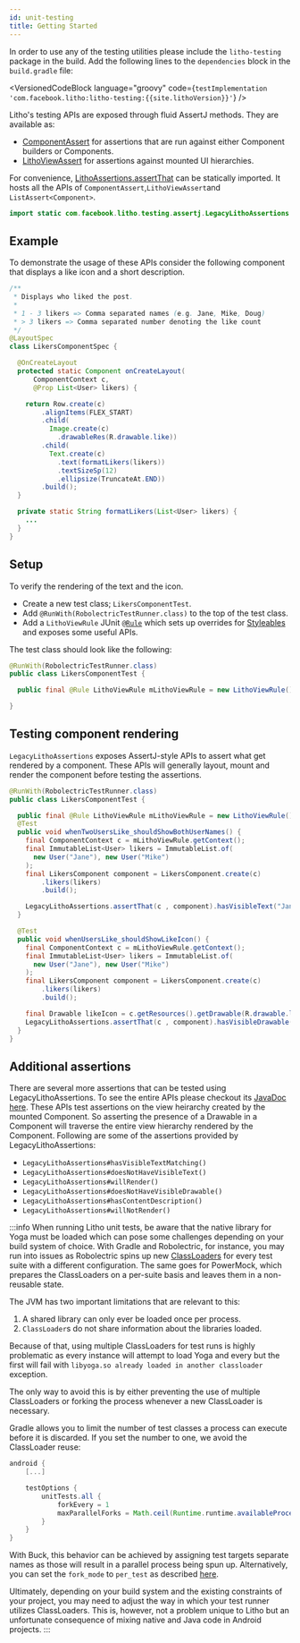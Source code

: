 ```yaml
---
id: unit-testing
title: Getting Started
---
```



In order to use any of the testing utilities please include the `litho-testing` package in the
build. Add the following lines to the `dependencies` block in the `build.gradle` file:

<VersionedCodeBlock language="groovy" code={`
testImplementation 'com.facebook.litho:litho-testing:{{site.lithoVersion}}'
`} />

Litho's testing APIs are exposed through fluid AssertJ methods. They are available as:

*  [ComponentAssert](pathname:///javadoc/com/facebook/litho/testing/assertj/ComponentAssert.html)
for assertions that are run against either Component builders or Components.
* [LithoViewAssert](pathname:///javadoc/com/facebook/litho/testing/assertj/LithoViewAssert.html)
for assertions against mounted UI hierarchies.

For convenience, [LithoAssertions.assertThat](pathname:///javadoc/com/facebook/litho/testing/assertj/LithoAssertions.html)
can be statically imported. It hosts all the APIs of `ComponentAssert`,`LithoViewAssert`and `ListAssert<Component>`.

```java
import static com.facebook.litho.testing.assertj.LegacyLithoAssertions.assertThat;
```

## Example

To demonstrate the usage of these APIs consider the following component that displays a like icon and
a short description.

```java
/**
 * Displays who liked the post.
 *
 * 1 - 3 likers => Comma separated names (e.g. Jane, Mike, Doug)
 * > 3 likers => Comma separated number denoting the like count
 */
@LayoutSpec
class LikersComponentSpec {

  @OnCreateLayout
  protected static Component onCreateLayout(
      ComponentContext c,
      @Prop List<User> likers) {

    return Row.create(c)
        .alignItems(FLEX_START)
        .child(
          Image.create(c)
            .drawableRes(R.drawable.like))
        .child(
          Text.create(c)
            .text(formatLikers(likers))
            .textSizeSp(12)
            .ellipsize(TruncateAt.END))
        .build();
  }

  private static String formatLikers(List<User> likers) {
    ...
  }
}
```

## Setup

To verify the rendering of the text and the icon.

* Create a new test class; `LikersComponentTest`.
* Add `@RunWith(RobolectricTestRunner.class)` to the top of the test class.
* Add a `LithoViewRule` JUnit [`@Rule`](https://github.com/junit-team/junit4/wiki/Rules) which
sets up overrides for [Styleables](https://developer.android.com/reference/android/R.styleable.html)
and exposes some useful APIs.

The test class should look like the following:

```java
@RunWith(RobolectricTestRunner.class)
public class LikersComponentTest {

  public final @Rule LithoViewRule mLithoViewRule = new LithoViewRule();

}
```

## Testing component rendering

`LegacyLithoAssertions` exposes AssertJ-style APIs to assert what get rendered by a component. These APIs
will generally layout, mount and render the component before testing the assertions.

```java
@RunWith(RobolectricTestRunner.class)
public class LikersComponentTest {

  public final @Rule LithoViewRule mLithoViewRule = new LithoViewRule();
  @Test
  public void whenTwoUsersLike_shouldShowBothUserNames() {
    final ComponentContext c = mLithoViewRule.getContext();
    final ImmutableList<User> likers = ImmutableList.of(
      new User("Jane"), new User("Mike")
    );
    final LikersComponent component = LikersComponent.create(c)
        .likers(likers)
        .build();

    LegacyLithoAssertions.assertThat(c , component).hasVisibleText("Jane, Mike");
  }

  @Test
  public void whenUsersLike_shouldShowLikeIcon() {
    final ComponentContext c = mLithoViewRule.getContext();
    final ImmutableList<User> likers = ImmutableList.of(
      new User("Jane"), new User("Mike")
    );
    final LikersComponent component = LikersComponent.create(c)
        .likers(likers)
        .build();

    final Drawable likeIcon = c.getResources().getDrawable(R.drawable.like);
    LegacyLithoAssertions.assertThat(c , component).hasVisibleDrawable(likeIcon);
  }
}
```

## Additional assertions

There are several more assertions that can be tested using LegacyLithoAssertions. To see the entire
APIs please checkout its [JavaDoc here](pathname:///javadoc/com/facebook/litho/testing/assertj/LegacyLithoAssertions.html).
These APIs test assertions on the view heirarchy created by the mounted Component. So asserting
the presence of a Drawable in a Component will traverse the entire view hierarchy rendered by
the Component. Following are some of the assertions provided by LegacyLithoAssertions:

* `LegacyLithoAssertions#hasVisibleTextMatching()`
* `LegacyLithoAssertions#doesNotHaveVisibleText()`
* `LegacyLithoAssertions#willRender()`
* `LegacyLithoAssertions#doesNotHaveVisibleDrawable()`
* `LegacyLithoAssertions#hasContentDescription()`
* `LegacyLithoAssertions#willNotRender()`

:::info
When running Litho unit tests, be aware that the native library for Yoga must be loaded
which can pose some challenges depending on your build system of choice. With Gradle and
Robolectric, for instance, you may run into issues as Robolectric spins up new
[ClassLoaders](https://docs.oracle.com/javase/7/docs/api/java/lang/ClassLoader.html)
for every test suite with a different configuration. The same goes for PowerMock, which
prepares the ClassLoaders on a per-suite basis and leaves them in a non-reusable state.

The JVM has two important limitations that are relevant to this:

1. A shared library can only ever be loaded once per process.
2. `ClassLoader`s do not share information about the libraries loaded.

Because of that, using multiple ClassLoaders for test runs is highly problematic
as every instance will attempt to load Yoga and every but the first will fail with
`libyoga.so already loaded in another classloader` exception.

The only way to avoid this is by either preventing the use of multiple ClassLoaders
or forking the process whenever a new ClassLoader is necessary.

Gradle allows you to limit the number of test classes a process can execute before
it is discarded. If you set the number to one, we avoid the ClassLoader reuse:

```groovy
android {
    [...]

    testOptions {
        unitTests.all {
            forkEvery = 1
            maxParallelForks = Math.ceil(Runtime.runtime.availableProcessors() * 1.5)
        }
    }
}
```

With Buck, this behavior can be achieved by assigning test targets separate names
as those will result in a parallel process being spun up. Alternatively, you can
set the `fork_mode` to `per_test` as described
[here](https://buckbuild.com/rule/java_test.html#fork_mode).

Ultimately, depending on your build system and the existing constraints of your
project, you may need to adjust the way in which your test runner utilizes
ClassLoaders. This is, however, not a problem unique to Litho but an unfortunate
consequence of mixing native and Java code in Android projects.
:::
